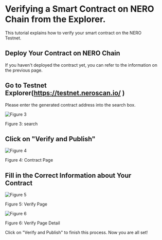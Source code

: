 # Verifying a Smart Contract on NERO Chain from the Explorer.

This tutorial explains how to verify your smart contract on the NERO Testnet.

## Deploy Your Contract on NERO Chain

If you haven't deployed the contract yet, you can refer to the information on the previous page.

## Go to Testnet Explorer(https://testnet.neroscan.io/ )

Please enter the generated contract address into the search box.

<div style={{ height: "2rem" }} />
<div style={{ textAlign: "center" }}>
  <img src="/assets/building/figure3.png" alt="Figure 3" />
  <p style={{ fontStyle: "italic" }}>Figure 3: search</p>
</div>

## Click on "Verify and Publish"

<div style={{ height: "2rem" }} />
<div style={{ textAlign: "center" }}>
  <img src="/assets/building/figure4.png" alt="Figure 4" />
  <p style={{ fontStyle: "italic" }}>Figure 4: Contract Page</p>
</div>

## Fill in the Correct Information about Your Contract

<div style={{ height: "2rem" }} />
<div style={{ textAlign: "center" }}>
  <img src="/assets/building/figure5.png" alt="Figure 5" />
  <p style={{ fontStyle: "italic" }}>Figure 5: Verify Page</p>
</div>

<div style={{ height: "2rem" }} />
<div style={{ textAlign: "center" }}>
  <img src="/assets/building/figure6.png" alt="Figure 6" />
  <p style={{ fontStyle: "italic" }}>Figure 6: Verify Page Detail</p>
</div>

Click on "Verify and Publish" to finish this process. Now you are all set!
